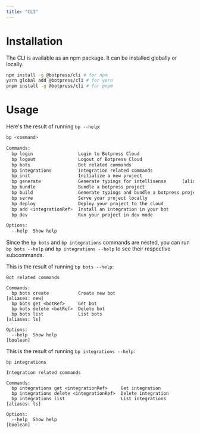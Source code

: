 ```yaml
---
title: "CLI"
---
```


# Installation

The CLI is available as an npm package. It can be installed globally or locally.

```bash
npm install -g @botpress/cli # for npm
yarn global add @botpress/cli # for yarn
pnpm install -g @botpress/cli # for pnpm
```

# Usage

Here's the result of running `bp --help`:

```bash
bp <command>

Commands:
  bp login                 Login to Botpress Cloud
  bp logout                Logout of Botpress Cloud
  bp bots                  Bot related commands
  bp integrations          Integration related commands
  bp init                  Initialize a new project
  bp generate              Generate typings for intellisense      [aliases: gen]
  bp bundle                Bundle a botpress project
  bp build                 Generate typings and bundle a botpress project
  bp serve                 Serve your project locally
  bp deploy                Deploy your project to the cloud
  bp add <integrationRef>  Install an integration in your bot
  bp dev                   Run your project in dev mode

Options:
  --help  Show help                                                    [boolean]
```

Since the `bp bots` and `bp integrations` commands are nested, you can run `bp bots --help` and `bp integrations --help` to see their respective subcommands.

This is the result of running `bp bots --help`:

```
Bot related commands

Commands:
  bp bots create           Create new bot                         [aliases: new]
  bp bots get <botRef>     Get bot
  bp bots delete <botRef>  Delete bot
  bp bots list             List bots                               [aliases: ls]

Options:
  --help  Show help                                                    [boolean]
```

This is the result of running `bp integrations --help`:

```
bp integrations

Integration related commands

Commands:
  bp integrations get <integrationRef>     Get integration
  bp integrations delete <integrationRef>  Delete integration
  bp integrations list                     List integrations       [aliases: ls]

Options:
  --help  Show help                                                    [boolean]
```
